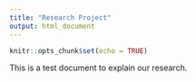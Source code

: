 ```yaml
---
title: "Research Project"
output: html_document
---
```


```r
knitr::opts_chunk$set(echo = TRUE)
```

This is a test document to explain our research. 
